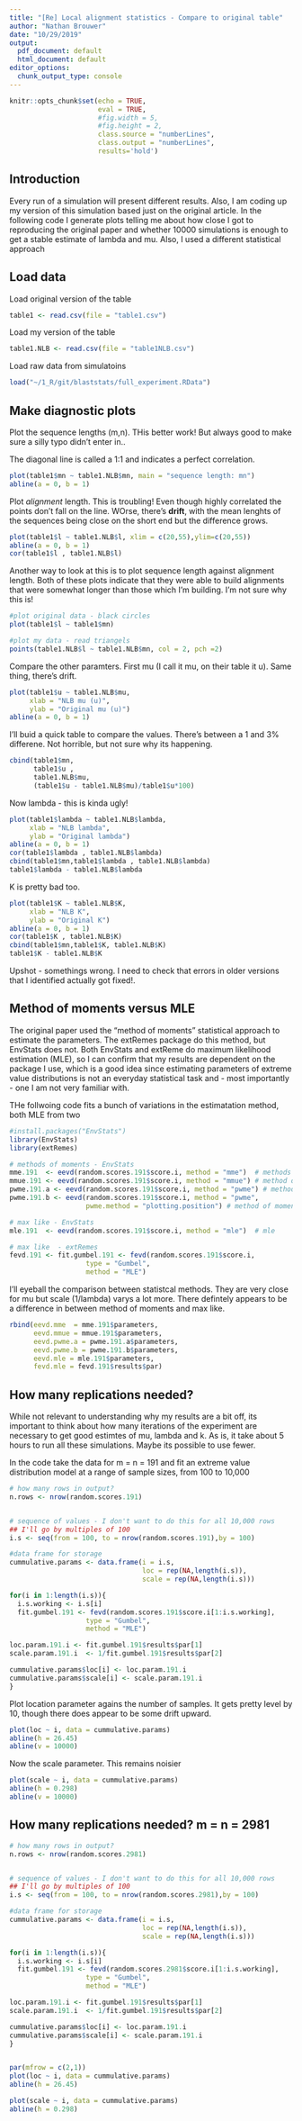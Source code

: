 ```yaml
---
title: "[Re] Local alignment statistics - Compare to original table"
author: "Nathan Brouwer"
date: "10/29/2019"
output:
  pdf_document: default
  html_document: default
editor_options: 
  chunk_output_type: console
---
```


```r
knitr::opts_chunk$set(echo = TRUE,
                      eval = TRUE,
                      #fig.width = 5,
                      #fig.height = 2, 
                      class.source = "numberLines", 
                      class.output = "numberLines", 
                      results='hold')


```


## Introduction

Every run of a simulation will present different results.  Also, I am coding up my version of this simulation based just on the original article.  In the following code I generate plots telling me about how close I got to reproducing the original paper and whether 10000 simulations is enough to get a stable estimate of lambda and mu.  Also, I used a different statistical approach


## Load data

Load original version of the table
```r
table1 <- read.csv(file = "table1.csv")
```

Load my version of the table
```r
table1.NLB <- read.csv(file = "table1NLB.csv")
```

Load raw data from simulatoins
```r
load("~/1_R/git/blaststats/full_experiment.RData")
```



## Make diagnostic plots



Plot the sequence lengths (m,n).  THis better work!  But always good to make sure a silly typo didn't enter in..

The diagonal line is called a 1:1 and indicates a perfect correlation.
```r
plot(table1$mn ~ table1.NLB$mn, main = "sequence length: mn")
abline(a = 0, b = 1)
```

Plot *alignment* length.  This is troubling!  Even though highly correlated the points don't fall on the line.  WOrse, there's **drift**, with the mean lenghts of the sequences being close on the short end but the difference grows.
```r
plot(table1$l ~ table1.NLB$l, xlim = c(20,55),ylim=c(20,55))
abline(a = 0, b = 1)
cor(table1$l , table1.NLB$l)

```


Another way to look at this is to plot sequence length against alignment length.  Both of these plots indicate that they were able to build alignments that were somewhat longer than those which I'm building.  I'm not sure why this is!
```r
#plot original data - black circles
plot(table1$l ~ table1$mn)

#plot my data - read triangels
points(table1.NLB$l ~ table1.NLB$mn, col = 2, pch =2)
```


Compare the other paramters.  First  mu (I call it mu, on their table it u).  Same thing, there's drift.
```r
plot(table1$u ~ table1.NLB$mu,
     xlab = "NLB mu (u)",
     ylab = "Original mu (u)")
abline(a = 0, b = 1)
```


I'll buid a quick table to compare the values.  There's between a 1 and 3% differene.  Not horrible, but not sure why its happening.
```r
cbind(table1$mn,
      table1$u , 
      table1.NLB$mu,
      (table1$u - table1.NLB$mu)/table1$u*100)
```


Now lambda - this is kinda ugly! 
```r
plot(table1$lambda ~ table1.NLB$lambda,
     xlab = "NLB lambda",
     ylab = "Original lambda")
abline(a = 0, b = 1)
cor(table1$lambda , table1.NLB$lambda)
cbind(table1$mn,table1$lambda , table1.NLB$lambda)
table1$lambda - table1.NLB$lambda

```

K is pretty bad too.
```r
plot(table1$K ~ table1.NLB$K,
     xlab = "NLB K",
     ylab = "Original K")
abline(a = 0, b = 1)
cor(table1$K , table1.NLB$K)
cbind(table1$mn,table1$K, table1.NLB$K)
table1$K - table1.NLB$K
```



Upshot - somethings wrong.  I need to check that errors in older versions that I identified actually got fixed!.


## Method of moments versus MLE

The original paper used the "method of moments" statistical approach to estimate the parameters.  The extRemes package do this method, but EnvStats does not.  Both EnvStats and extReme do maximum likelihood estimation (MLE), so I can confirm that my results are dependent on the package I use, which is a good idea since estimating parameters of extreme value distributions is not an everyday statistical task and - most importantly - one I am not very familiar with.

THe follwoing code fits a bunch of variations in the estimatation method, both MLE from two 
```r
#install.packages("EnvStats")
library(EnvStats)
library(extRemes)

# methods of moments - EnvStats
mme.191  <- eevd(random.scores.191$score.i, method = "mme")  # methods of moments
mmue.191 <- eevd(random.scores.191$score.i, method = "mmue") # method of moments, unbiased estimator of variance
pwme.191.a <- eevd(random.scores.191$score.i, method = "pwme") # method of moments, probability-weighted 
pwme.191.b <- eevd(random.scores.191$score.i, method = "pwme", 
                   pwme.method = "plotting.position") # method of moments, probability-weighted vs 2

# max like - EnvStats
mle.191  <- eevd(random.scores.191$score.i, method = "mle")  # mle

# max like  - extRemes
fevd.191 <- fit.gumbel.191 <- fevd(random.scores.191$score.i, 
                   type = "Gumbel",
                   method = "MLE")

```


I'll eyeball the comparison between statistcal methods.  They are very close for mu but scale (1/lambda) varys a lot more.  There defintely appears to be a difference in between method of moments and max like.
```r
rbind(eevd.mme  = mme.191$parameters,
      eevd.mmue = mmue.191$parameters,
      eevd.pwme.a = pwme.191.a$parameters,
      eevd.pwme.b = pwme.191.b$parameters,
      eevd.mle = mle.191$parameters,
      fevd.mle = fevd.191$results$par)
```



## How many replications needed?

While not relevant to understanding why my results are a bit off, its important to think about how many iterations of the experiment are necessary to get good estimtes of mu, lambda and k.  As is, it take about 5 hours to run all these simulations.  Maybe its possible to use fewer.

In the code take the data for m = n = 191 and fit an extreme value distribution model at a range of sample sizes, from 100 to 10,000

```r
# how many rows in output?
n.rows <- nrow(random.scores.191)


# sequence of values - I don't want to do this for all 10,000 rows
## I'll go by multiples of 100
i.s <- seq(from = 100, to = nrow(random.scores.191),by = 100)

#data frame for storage
cummulative.params <- data.frame(i = i.s,
                                 loc = rep(NA,length(i.s)),
                                 scale = rep(NA,length(i.s)))

for(i in 1:length(i.s)){
  i.s.working <- i.s[i]
  fit.gumbel.191 <- fevd(random.scores.191$score.i[1:i.s.working], 
                   type = "Gumbel",
                   method = "MLE")

loc.param.191.i <- fit.gumbel.191$results$par[1]
scale.param.191.i  <- 1/fit.gumbel.191$results$par[2]

cummulative.params$loc[i] <- loc.param.191.i
cummulative.params$scale[i] <- scale.param.191.i
}


```

Plot location parameter agains the number of samples.  It gets pretty level by 10, though there does appear to be some drift upward.
```r
plot(loc ~ i, data = cummulative.params)
abline(h = 26.45)
abline(v = 10000)
```

Now the scale parameter.  This remains noisier
```r
plot(scale ~ i, data = cummulative.params)
abline(h = 0.298)
abline(v = 10000)
```


## How many replications needed? m = n = 2981

```r
# how many rows in output?
n.rows <- nrow(random.scores.2981)


# sequence of values - I don't want to do this for all 10,000 rows
## I'll go by multiples of 100
i.s <- seq(from = 100, to = nrow(random.scores.2981),by = 100)

#data frame for storage
cummulative.params <- data.frame(i = i.s,
                                 loc = rep(NA,length(i.s)),
                                 scale = rep(NA,length(i.s)))

for(i in 1:length(i.s)){
  i.s.working <- i.s[i]
  fit.gumbel.191 <- fevd(random.scores.2981$score.i[1:i.s.working], 
                   type = "Gumbel",
                   method = "MLE")

loc.param.191.i <- fit.gumbel.191$results$par[1]
scale.param.191.i  <- 1/fit.gumbel.191$results$par[2]

cummulative.params$loc[i] <- loc.param.191.i
cummulative.params$scale[i] <- scale.param.191.i
}


par(mfrow = c(2,1))
plot(loc ~ i, data = cummulative.params)
abline(h = 26.45)

plot(scale ~ i, data = cummulative.params)
abline(h = 0.298)

```


```r

```

